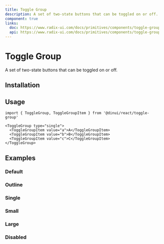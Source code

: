 ```yaml
---
title: Toggle Group
description: A set of two-state buttons that can be toggled on or off.
component: true
links:
  doc: https://www.radix-ui.com/docs/primitives/components/toggle-group
  api: https://www.radix-ui.com/docs/primitives/components/toggle-group#api-reference
---
```


# Toggle Group

A set of two-state buttons that can be toggled on or off.


<Example path="ui/toggle-group-demo" />

## Installation


<InstallationGuide path="ui/toggle-group" />

## Usage

```tsx
import { ToggleGroup, ToggleGroupItem } from '@dinui/react/toggle-group'
```

```tsx
<ToggleGroup type="single">
  <ToggleGroupItem value="a">A</ToggleGroupItem>
  <ToggleGroupItem value="b">B</ToggleGroupItem>
  <ToggleGroupItem value="c">C</ToggleGroupItem>
</ToggleGroup>
```

## Examples

### Default

<Example path="ui/toggle-group-demo" />

### Outline

<Example path="ui/toggle-group-outline" />

### Single

<Example path="ui/toggle-group-single" />

### Small

<Example path="ui/toggle-group-sm" />

### Large

<Example path="ui/toggle-group-lg" />

### Disabled

<Example path="ui/toggle-group-disabled" />

